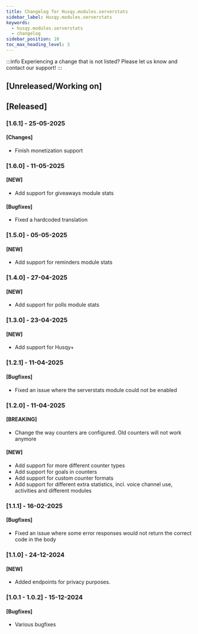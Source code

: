 ```yaml
---
title: Changelog for Husqy.modules.serverstats
sidebar_label: Husqy.modules.serverstats
keywords:
  - husqy.modules.serverstats
  - changelog
sidebar_position: 10
toc_max_heading_level: 3
---
```


:::info
Experiencing a change that is not listed? Please let us know and contact our support!
:::

## [Unreleased/Working on]

## [Released]

### [1.6.1] - 25-05-2025

#### [Changes]

- Finish monetization support

### [1.6.0] - 11-05-2025

#### [NEW]

- Add support for giveaways module stats

#### [Bugfixes]

- Fixed a hardcoded translation

### [1.5.0] - 05-05-2025

#### [NEW]

- Add support for reminders module stats

### [1.4.0] - 27-04-2025

#### [NEW]

- Add support for polls module stats

### [1.3.0] - 23-04-2025

#### [NEW]

- Add support for Husqy+

### [1.2.1] - 11-04-2025

#### [Bugfixes]

- Fixed an issue where the serverstats module could not be enabled

### [1.2.0] - 11-04-2025

#### [BREAKING]

- Change the way counters are configured. Old counters will not work anymore

#### [NEW]

- Add support for more different counter types
- Add support for goals in counters
- Add support for custom counter formats
- Add support for different extra statistics, incl. voice channel use, activities and different modules

### [1.1.1] - 16-02-2025

#### [Bugfixes]

- Fixed an issue where some error responses would not return the correct code in the body

### [1.1.0] - 24-12-2024

#### [NEW]

- Added endpoints for privacy purposes.

### [1.0.1 - 1.0.2] - 15-12-2024

#### [Bugfixes]

- Various bugfixes